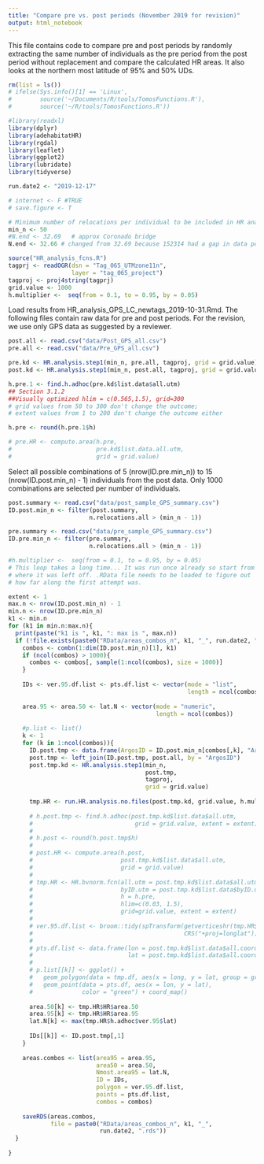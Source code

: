 ```yaml
---
title: "Compare pre vs. post periods (November 2019 for revision)"
output: html_notebook
---
```


This file contains code to compare pre and post periods by randomly extracting the same number of individuals as the pre period from the post period without replacement and compare the calculated HR areas. It also looks at the northern most latitude of 95% and 50% UDs.

```r
rm(list = ls())
# ifelse(Sys.info()[1] == 'Linux',
#        source('~/Documents/R/tools/TomosFunctions.R'),
#        source('~/R/tools/TomosFunctions.R'))

#library(readxl)
library(dplyr)
library(adehabitatHR)
library(rgdal)
library(leaflet) 
library(ggplot2)
library(lubridate)
library(tidyverse)

run.date2 <- "2019-12-17"

# internet <- F #TRUE
# save.figure <- T

# Minimum number of relocations per individual to be included in HR analysis
min_n <- 50
#N.end <- 32.69   # approx Coronado bridge
N.end <- 32.66 # changed from 32.69 because 152314 had a gap in data points between ~32.65 and ~32.66 - seems like there was a different behavior south and north of 32.66

source("HR_analysis_fcns.R")
tagprj <- readOGR(dsn = "Tag_065_UTMzone11n", 
                  layer = "tag_065_project")
tagproj <- proj4string(tagprj)
grid.value <- 1000
h.multiplier <-  seq(from = 0.1, to = 0.95, by = 0.05) 

```

Load results from HR_analysis_GPS_LC_newtags_2019-10-31.Rmd. The following files contain raw data for pre and post periods. For the revision, we use only GPS data as suggested by a reviewer. 

```r
post.all <- read.csv("data/Post_GPS_all.csv")
pre.all <- read.csv("data/Pre_GPS_all.csv")

pre.kd <- HR.analysis.step1(min_n, pre.all, tagproj, grid = grid.value)
post.kd <- HR.analysis.step1(min_n, post.all, tagproj, grid = grid.value)

h.pre.1 <- find.h.adhoc(pre.kd$list.data$all.utm)
## Section 3.1.2
##Visually optimized hlim = c(0.565,1.5), grid=300
# grid values from 50 to 300 don't change the outcome;
# extent values from 1 to 200 don't change the outcome either

h.pre <- round(h.pre.1$h)

# pre.HR <- compute.area(h.pre, 
#                        pre.kd$list.data.all.utm, 
#                        grid = grid.value)

```

Select all possible combinations of 5 (nrow(ID.pre.min_n)) to 15 (nrow(ID.post.min_n) - 1) individuals from the post data. Only 1000 combinations are selected per number of individuals.  

```r
post.summary <- read.csv("data/post_sample_GPS_summary.csv")
ID.post.min_n <- filter(post.summary,
                       n.relocations.all > (min_n - 1))

pre.summary <- read.csv("data/pre_sample_GPS_summary.csv")
ID.pre.min_n <- filter(pre.summary,
                       n.relocations.all > (min_n - 1))

#h.multiplier <-  seq(from = 0.1, to = 0.95, by = 0.05) 
# This loop takes a long time... It was run once already so start from 
# where it was left off. .RData file needs to be loaded to figure out
# how far along the first attempt was. 

extent <- 1
max.n <- nrow(ID.post.min_n) - 1
min.n <- nrow(ID.pre.min_n)
k1 <- min.n
for (k1 in min.n:max.n){
  print(paste("k1 is ", k1, ": max is ", max.n))
  if (!file.exists(paste0("RData/areas_combos_n", k1, "_", run.date2, ".rds"))){
    combos <- combn(1:dim(ID.post.min_n)[1], k1)
    if (ncol(combos) > 1000){
      combos <- combos[, sample(1:ncol(combos), size = 1000)]
    }
    
    IDs <- ver.95.df.list <- pts.df.list <- vector(mode = "list", 
                                                   length = ncol(combos))
    
    area.95 <- area.50 <- lat.N <- vector(mode = "numeric", 
                                          length = ncol(combos))
    
    #p.list <- list()
    k <- 1
    for (k in 1:ncol(combos)){
      ID.post.tmp <- data.frame(ArgosID = ID.post.min_n[combos[,k], "ArgosID"])
      post.tmp <- left_join(ID.post.tmp, post.all, by = "ArgosID")
      post.tmp.kd <- HR.analysis.step1(min_n, 
                                       post.tmp, 
                                       tagproj, 
                                       grid = grid.value)
      
      tmp.HR <- run.HR.analysis.no.files(post.tmp.kd, grid.value, h.multiplier)
      
      # h.post.tmp <- find.h.adhoc(post.tmp.kd$list.data$all.utm,
      #                             grid = grid.value, extent = extent)
      # 
      # h.post <- round(h.post.tmp$h)
      # 
      # post.HR <- compute.area(h.post, 
      #                         post.tmp.kd$list.data$all.utm, 
      #                         grid = grid.value)
      # 
      # tmp.HR <- HR.bvnorm.fcn(all.utm = post.tmp.kd$list.data$all.utm,
      #                         byID.utm = post.tmp.kd$list.data$byID.utm,
      #                         h = h.pre,
      #                         hlim=c(0.03, 1.5),
      #                         grid=grid.value, extent = extent)
      # 
      # ver.95.df.list <- broom::tidy(spTransform(getverticeshr(tmp.HR$all.kd, 95),
      #                                           CRS("+proj=longlat")))
      # 
      # pts.df.list <- data.frame(lon = post.tmp.kd$list.data$all.coords@coords[,1],
      #                           lat = post.tmp.kd$list.data$all.coords@coords[,2])
      # 
      # p.list[[k]] <- ggplot() +
      #   geom_polygon(data = tmp.df, aes(x = long, y = lat, group = group)) +
      #   geom_point(data = pts.df, aes(x = lon, y = lat),
      #              color = "green") + coord_map()
      
      area.50[k] <- tmp.HR$HR$area.50
      area.95[k] <- tmp.HR$HR$area.95
      lat.N[k] <- max(tmp.HR$h.adhoc$ver.95$lat)
      
      IDs[[k]] <- ID.post.tmp[,1]
    }
    
    areas.combos <- list(area95 = area.95,
                         area50 = area.50,
                         Nmost.area95 = lat.N,
                         ID = IDs,
                         polygon = ver.95.df.list,
                         points = pts.df.list,
                         combos = combos)
    
    saveRDS(areas.combos,
            file = paste0("RData/areas_combos_n", k1, "_", 
                          run.date2, ".rds"))
  }
  
}


 

```

